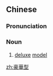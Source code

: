 {{also|豪华型}}
==Chinese==
{{zh-forms|s=豪华型|type=21}}

===Pronunciation===
{{zh-pron
|m=háohuáxíng
|c=hou4 waa4 jing4
|cat=n
}}

===Noun===
{{zh-noun}}

# [[deluxe]] [[model]]

[[zh:豪華型]]